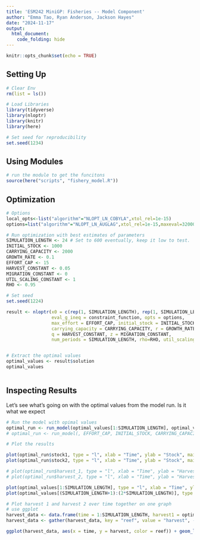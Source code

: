 ```yaml
---
title: 'ESM242 MiniGP: Fisheries -- Model Component'
author: "Emma Tao, Ryan Anderson, Jackson Hayes"
date: "2024-11-17"
output: 
  html_document:
    code_folding: hide
---
```


```r
knitr::opts_chunk$set(echo = TRUE)
```


## Setting Up

```r
# Clear Env
rm(list = ls())

# Load Libraries
library(tidyverse)
library(nloptr)
library(knitr)
library(here)

# Set seed for reproducibility
set.seed(1234)
```


## Using Modules

```r
# run the module to get the funcitons
source(here("scripts", "fishery_model.R"))
```

## Optimization

```r

# Options
local_opts<-list("algorithm"="NLOPT_LN_COBYLA",xtol_rel=1e-15)
options=list("algorithm"="NLOPT_LN_AUGLAG",xtol_rel=1e-15,maxeval=32000,"local_opts"=local_opts)

# Run optimization with best estimates of parameters
SIMULATION_LENGTH <- 24 # Set to 600 eventually, keep it low to test.
INITIAL_STOCK <- 1000
CARRYING_CAPACITY <- 2000
GROWTH_RATE <- 0.1
EFFORT_CAP <- 15
HARVEST_CONSTANT <- 0.05
MIGRATION_CONSTANT <- 0
UTIL_SCALING_CONSTANT <- 1
RHO <- 0.95

# Set seed
set.seed(1224)

result <- nloptr(x0 = c(rep(1, SIMULATION_LENGTH), rep(1, SIMULATION_LENGTH)), eval_f = objective_function, lb = c(rep(0, SIMULATION_LENGTH), rep(0, SIMULATION_LENGTH)), ub = c(rep(EFFORT_CAP, SIMULATION_LENGTH), rep(EFFORT_CAP, SIMULATION_LENGTH)),
                 eval_g_ineq = constraint_function, opts = options, 
                 max_effort = EFFORT_CAP, initial_stock = INITIAL_STOCK, 
                 carrying_capacity = CARRYING_CAPACITY, r = GROWTH_RATE, 
                 q = HARVEST_CONSTANT, z = MIGRATION_CONSTANT, 
                 num_periods = SIMULATION_LENGTH, rho=RHO, util_scaling_constant = UTIL_SCALING_CONSTANT)


# Extract the optimal values
optimal_values <- result$solution
optimal_values



```

## Inspecting Results

Let's see what's going on with the optimal values from the model run. Is it what we expect

```r
# Run the model with opimal values
optimal_run <- run_model(optimal_values[1:SIMULATION_LENGTH], optimal_values[(SIMULATION_LENGTH+1):(2*SIMULATION_LENGTH)], EFFORT_CAP, INITIAL_STOCK, CARRYING_CAPACITY, GROWTH_RATE, HARVEST_CONSTANT, MIGRATION_CONSTANT, SIMULATION_LENGTH, RHO, UTIL_SCALING_CONSTANT)
# optimal_run <- run_model(, EFFORT_CAP, INITIAL_STOCK, CARRYING_CAPACITY, GROWTH_RATE, HARVEST_CONSTANT, MIGRATION_CONSTANT, SIMULATION_LENGTH)

# Plot the results

plot(optimal_run$stock1, type = "l", xlab = "Time", ylab = "Stock", main = "Stock 1 Over Time")
plot(optimal_run$stock2, type = "l", xlab = "Time", ylab = "Stock", main = "Stock 2 Over Time")

# plot(optimal_run$harvest_1, type = "l", xlab = "Time", ylab = "Harvest", main = "Harvest 1 Over Time")
# plot(optimal_run$harvest_2, type = "l", xlab = "Time", ylab = "Harvest", main = "Harvest 2 Over Time")

plot(optimal_values[1:SIMULATION_LENGTH], type = "l", xlab = "Time", ylab = "Effort", main = "Effort 1 Over Time")
plot(optimal_values[(SIMULATION_LENGTH+1):(2*SIMULATION_LENGTH)], type = "l", xlab = "Time", ylab = "Effort", main = "Effort 2 Over Time")

# Plot harvest 1 and harvest 2 over time together on one graph
# use ggplot
harvest_data <- data.frame(time = 1:SIMULATION_LENGTH, harvest1 = optimal_run$harvest_1, harvest2 = optimal_run$harvest_2)
harvest_data <- gather(harvest_data, key = "reef", value = "harvest", -time)

ggplot(harvest_data, aes(x = time, y = harvest, color = reef)) + geom_line() + labs(title = "Harvest Over Time", x = "Time", y = "Harvest")


```
